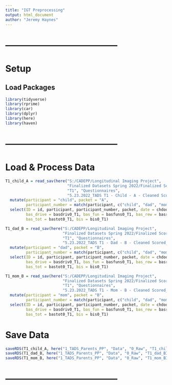 ```yaml
---
title: "IGT Preprocessing"
output: html_document
author: "Jeremy Haynes"
---
```




# --------------------------------------
# Setup
## Load Packages
```r
library(tidyverse)
library(rprime)
library(car)
library(dplyr)
library(here)
library(haven)
```



# --------------------------------------
# Load & Process Data
```r
T1_child_A = read_sav(here("S:/CADEPP/Longitudinal Imaging Project",
                           "Finalized Datasets Spring 2022/Finalized Scored Data",
                           "T1", "Questionnaires",
                           "5.23.2022_TADS T1 - Child - A - Cleaned Scored_4.26.21.sav")) %>% 
  mutate(participant = "child", packet = "A",
         participant_number = match(participant, c("child", "dad", "mom")[1:3])) %>% 
  select(ID = id, participant, participant_number, packet, date = chdoqa, sex = chsex, session = Timepoint,
         bas_drive = basdriv0_T1, bas_fun = basfuns0_T1, bas_rew = basrewr0_T1, 
         bas_tot = bastot0_T1, bis = bis0_T1)

T1_dad_B = read_sav(here("S:/CADEPP/Longitudinal Imaging Project",
                         "Finalized Datasets Spring 2022/Finalized Scored Data",
                         "T1", "Questionnaires",
                         "5.23.2022_TADS T1 - Dad - B - Cleaned Scored_4.26.21.sav")) %>% 
  mutate(participant = "dad", packet = "B",
         participant_number = match(participant, c("child", "dad", "mom")[1:3])) %>% 
  select(ID = id, participant, participant_number, packet, date = chdoqa, sex = chsex, session = Timepoint,
         bas_drive = basdriv0_T1, bas_fun = basfuns0_T1, bas_rew = basrewr0_T1, 
         bas_tot = bastot0_T1, bis = bis0_T1)

T1_mom_B = read_sav(here("S:/CADEPP/Longitudinal Imaging Project",
                         "Finalized Datasets Spring 2022/Finalized Scored Data",
                         "T1", "Questionnaires",
                         "5.23.2022_TADS T1 - Mom - B - Cleaned Scored_5.sav")) %>% 
  mutate(participant = "mom", packet = "B",
         participant_number = match(participant, c("child", "dad", "mom")[1:3])) %>% 
  select(ID = id, participant, participant_number, packet, date = chdoqa, sex = chsex, session = Timepoint,
         bas_drive = basdriv0_T1, bas_fun = basfuns0_T1, bas_rew = basrewr0_T1, 
         bas_tot = bastot0_T1, bis = bis0_T1)
```



# Save Data
```r
saveRDS(T1_child_A, here("1_TADS_Parents_PP", "Data", "0_Raw", "T1_child_BIS_BAS.RDS"))
saveRDS(T1_dad_B, here("1_TADS_Parents_PP", "Data", "0_Raw", "T1_dad_BIS_BAS.RDS"))
saveRDS(T1_mom_B, here("1_TADS_Parents_PP", "Data", "0_Raw", "T1_mom_BIS_BAS.RDS"))
```



# --------------------------------------


























